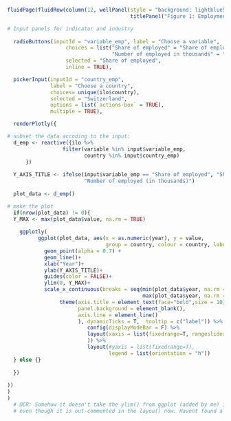 

```r
fluidPage(fluidRow(column(12, wellPanel(style = "background: lightblue50",
                                        titlePanel("Figure 1: Employment\n"), 

# Input panels for indicator and industry
 
  radioButtons(inputId = "variable_emp", label = "Choose a variable",
                   choices = list("Share of employed" = "Share of employed",
                                  "Number of employed in thousands" = "Number of employed in thousands"),
                   selected = "Share of employed",
                   inline = TRUE),

  pickerInput(inputId = "country_emp",
              label = "Choose a country", 
              choices= unique(ilo$country),
              selected = "Switzerland",
              options = list(`actions-box` = TRUE),
              multiple = TRUE),

  renderPlotly({

# subset the data accoding to the input:
  d_emp <- reactive({ilo %>%
                  filter(variable %in% input$variable_emp,
                         country %in% input$country_emp)
      })
  
  Y_AXIS_TITLE <- ifelse(input$variable_emp == "Share of employed", "Share of employed (in %)",
                         "Number of employed (in thousands)") 
  
  plot_data <- d_emp()

# make the plot
  if(nrow(plot_data) != 0){
  Y_MAX <- max(plot_data$value, na.rm = TRUE) 
    
    ggplotly(  
          ggplot(plot_data, aes(x = as.numeric(year), y = value, 
                                group = country, colour = country, label = Country)) +
            geom_point(alpha = 0.7) +  
            geom_line()+
            xlab("Year")+
            ylab(Y_AXIS_TITLE)+
            guides(color = FALSE)+
            ylim(0, Y_MAX)+
            scale_x_continuous(breaks = seq(min(plot_data$year, na.rm = T), 
                                            max(plot_data$year, na.rm = T), by = 5)) +
                 theme(axis.title = element_text(face="bold",size = 10),
                       panel.background = element_blank(),
                       axis.line = element_line()
                       ), dynamicTicks = T,  tooltip = c("label")) %>%
                          config(displayModeBar = F) %>%
                          layout(xaxis = list(fixedrange=T, rangeslider = list(type = "date", visible=T)
                          )) %>%
                          layout(#yaxis = list(fixedrange=T),
                                 legend = list(orientation = "h"))
  } else {}
    
  })
  
))
)
)
  # @CR: Somehow it doesn't take the ylim() from ggplot (added by me) i.e. plotly seems to overwrite the yaxis
  # even though it is out-commented in the layou() now. Havent found a solution yet

```
